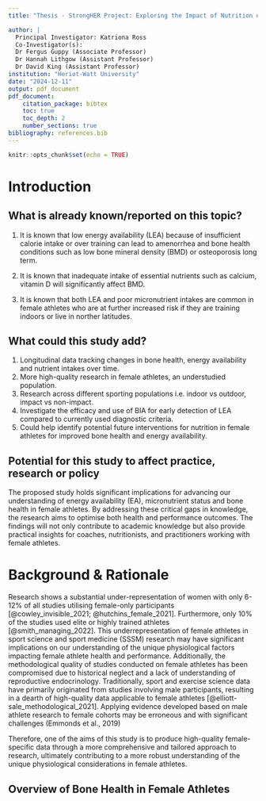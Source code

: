 ```yaml
---
title: "Thesis - StrongHER Project: Exploring the Impact of Nutrition on Bone Health in Female Athletes"

author: | 
  Principal Investigator: Katriona Ross  
  Co-Investigator(s):  
  Dr Fergus Guppy (Associate Professor)  
  Dr Hannah Lithgow (Assistant Professor)  
  Dr David King (Assistant Professor)
institution: "Heriot-Watt University"
date: "2024-12-11"
output: pdf_document
pdf_document:
    citation_package: bibtex
    toc: true
    toc_depth: 2
    number_sections: true
bibliography: references.bib
---
```


```r
knitr::opts_chunk$set(echo = TRUE)
```

# Introduction 

## What is already known/reported on this topic? 

1. It is known that low energy availability (LEA) because of insufficient calorie intake or over training can lead to amenorrhea and bone health conditions such as low bone mineral density (BMD) or osteoporosis long term.  

2. It is known that inadequate intake of essential nutrients such as calcium, vitamin D will significantly affect BMD.  

3. It is known that both LEA and poor micronutrient intakes are common in female athletes who are at further increased risk if they are training indoors or live in norther latitudes.  

## What could this study add?  

1. Longitudinal data tracking changes in bone health, energy availability and nutrient intakes over time.  
2. More high-quality research in female athletes, an understudied population.
3. Research across different sporting populations i.e. indoor vs outdoor, impact vs non-impact. 
4. Investigate the efficacy and use of BIA for early detection of LEA compared to currently used diagnostic criteria.  
5. Could help identify potential future interventions for nutrition in female athletes for improved bone health and energy availability.  

## Potential for this study to affect practice, research or policy 

The proposed study holds significant implications for advancing our understanding of energy availability (EA), micronutrient status and bone health in female athletes. By addressing these critical gaps in knowledge, the research aims to optimise both health and performance outcomes. The findings will not only contribute to academic knowledge but also provide practical insights for coaches, nutritionists, and practitioners working with female athletes. 

# Background & Rationale 

Research shows a substantial under-representation of women with only 6-12% of all studies utilising female-only participants [@cowley_invisible_2021; @hutchins_female_2021]. Furthermore, only 10% of the studies used elite or highly trained athletes [@smith_managing_2022]. This underrepresentation of female athletes in sport science and sport medicine (SSSM) research may have significant implications on our understanding of the unique physiological factors impacting female athlete health and performance. Additionally, the methodological quality of studies conducted on female athletes has been compromised due to historical neglect and a lack of understanding of reproductive endocrinology. Traditionally, sport and exercise science data have primarily originated from studies involving male participants, resulting in a dearth of high-quality data applicable to female athletes [@elliott-sale_methodological_2021]. Applying evidence developed based on male athlete research to female cohorts may be erroneous and with significant challenges (Emmonds et al., 2019) 

Therefore, one of the aims of this study is to produce high-quality female-specific data through a more comprehensive and tailored approach to research, ultimately contributing to a more robust understanding of the unique physiological considerations in female athletes. 

## Overview of Bone Health in Female Athletes 


```r

```

